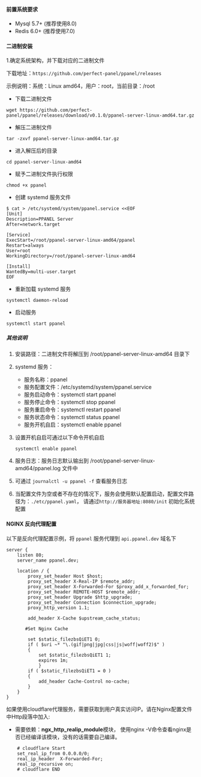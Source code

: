 #### 前置系统要求

- Mysql 5.7+ (推荐使用8.0)
- Redis 6.0+ (推荐使用7.0)

#### 二进制安装

1.确定系统架构，并下载对应的二进制文件

下载地址：`https://github.com/perfect-panel/ppanel/releases`

示例说明：系统：Linux amd64，用户：root，当前目录：/root

- 下载二进制文件

```shell
wget https://github.com/perfect-panel/ppanel/releases/download/v0.1.0/ppanel-server-linux-amd64.tar.gz
```

- 解压二进制文件

```shell
tar -zxvf ppanel-server-linux-amd64.tar.gz
```

- 进入解压后的目录

```shell
cd ppanel-server-linux-amd64
```

- 赋予二进制文件执行权限

```shell
chmod +x ppanel
```

- 创建 systemd 服务文件

```shell
$ cat > /etc/systemd/system/ppanel.service <<EOF
[Unit]
Description=PPANEL Server
After=network.target

[Service]
ExecStart=/root/ppanel-server-linux-amd64/ppanel
Restart=always
User=root
WorkingDirectory=/root/ppanel-server-linux-amd64

[Install]
WantedBy=multi-user.target
EOF
```

- 重新加载 systemd 服务

```shell
systemctl daemon-reload
```

- 启动服务

```shell
systemctl start ppanel
```

##### 其他说明

1. 安装路径：二进制文件将解压到 /root/ppanel-server-linux-amd64 目录下
2. systemd 服务：
   - 服务名称：ppanel
   - 服务配置文件：/etc/systemd/system/ppanel.service
   - 服务启动命令：systemctl start ppanel
   - 服务停止命令：systemctl stop ppanel
   - 服务重启命令：systemctl restart ppanel
   - 服务状态命令：systemctl status ppanel
   - 服务开机自启：systemctl enable ppanel
3. 设置开机自启可通过以下命令开机自启

   ```shell
   systemctl enable ppanel
   ```

4. 服务日志：服务日志默认输出到 /root/ppanel-server-linux-amd64/ppanel.log 文件中
5. 可通过 `journalctl -u ppanel -f` 查看服务日志
6. 当配置文件为空或者不存在的情况下，服务会使用默认配置启动，配置文件路径为：`./etc/ppanel.yaml`，
   请通过`http://服务器地址:8080/init` 初始化系统配置

#### NGINX 反向代理配置

以下是反向代理配置示例，将 `ppanel` 服务代理到 `api.ppanel.dev` 域名下

```nginx
server {
    listen 80;
    server_name ppanel.dev;

    location / {
        proxy_set_header Host $host;
        proxy_set_header X-Real-IP $remote_addr;
        proxy_set_header X-Forwarded-For $proxy_add_x_forwarded_for;
        proxy_set_header REMOTE-HOST $remote_addr;
        proxy_set_header Upgrade $http_upgrade;
        proxy_set_header Connection $connection_upgrade;
        proxy_http_version 1.1;

        add_header X-Cache $upstream_cache_status;

       #Set Nginx Cache

        set $static_filezbsQiET1 0;
        if ( $uri ~* "\.(gif|png|jpg|css|js|woff|woff2)$" )
        {
            set $static_filezbsQiET1 1;
            expires 1m;
            }
        if ( $static_filezbsQiET1 = 0 )
        {
            add_header Cache-Control no-cache;
        }
    }
}
```

如果使用cloudflare代理服务，需要获取到用户真实访问IP。请在Nginx配置文件中Http段落中加入:

- 需要依赖：**ngx_http_realip_module**模块， 使用nginx -V命令查看nginx是否已经编译该模块，没有的话需要自己编译。

```nginx
    # cloudflare Start
    set_real_ip_from 0.0.0.0/0;
    real_ip_header  X-Forwarded-For;
    real_ip_recursive on;
    # cloudflare END
```



<Giscus />
